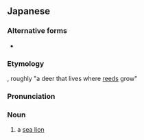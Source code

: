 ==Japanese==
{{DEFAULTSORT:あしか}}
{{wikipedia|アシカ|lang=ja}}
{{ja-kanjitab|あし|しか|yomi=irr}}

===Alternative forms===
* {{ja-l|海驢}}

===Etymology===
{{com|ja|葦|tr1=ashi|t1=[[common reed]]|鹿|tr2=shika|t2=[[deer]]}}, roughly "a deer that lives where [[reed]]s grow"

===Pronunciation===
{{ja-pron|acc=0|y=i|あしか|dev=2}}

===Noun===
{{ja-noun|あしか|アシカ}}

# a [[sea lion]]

{{C|ja|Eared seals}}